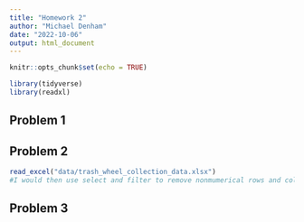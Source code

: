 ```yaml
---
title: "Homework 2"
author: "Michael Denham"
date: "2022-10-06"
output: html_document
---
```


```r
knitr::opts_chunk$set(echo = TRUE)
```

```r
library(tidyverse)
library(readxl)
```

## Problem 1


## Problem 2
```r
read_excel("data/trash_wheel_collection_data.xlsx")
#I would then use select and filter to remove nonmumerical rows and columns that had notes.
```



## Problem 3


